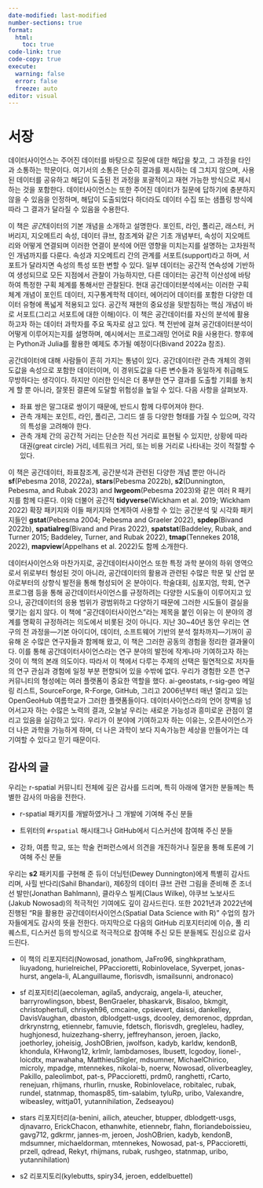 ```yaml
---
date-modified: last-modified
number-sections: true
format: 
  html:  
    toc: true
code-link: true
code-copy: true
execute: 
  warning: false
  error: false
  freeze: auto
editor: visual
---
```


# 서장 {.unnumbered}

데이터사이언스는 주어진 데이터를 바탕으로 질문에 대한 해답을 찾고, 그 과정을 타인과 소통하는 학문이다. 여기서의 소통은 단순히 결과를 제시하는 데 그치지 않으며, 사용된 데이터를 공유하고 해답이 도출된 전 과정을 포괄적이고 재현 가능한 방식으로 제시하는 것을 포함한다. 데이터사이언스는 또한 주어진 데이터가 질문에 답하기에 충분하지 않을 수 있음을 인정하며, 해답이 도출되었다 하더라도 데이터 수집 또는 샘플링 방식에 따라 그 결과가 달라질 수 있음을 수용한다.

이 책은 *공간*데이터의 기본 개념을 소개하고 설명한다. 포인트, 라인, 폴리곤, 래스터, 커버리지, 지오메트리 속성, 데이터 큐브, 참조계와 같은 기초 개념부터, 속성이 지오메트리와 어떻게 연결되며 이러한 연결이 분석에 어떤 영향을 미치는지를 설명하는 고차원적인 개념까지를 다룬다. 속성과 지오메트리 간의 관계를 서포트(support)라고 하며, 서포트가 달라지면 속성의 특성 또한 변할 수 있다. 일부 데이터는 공간적 연속성에 기반하여 생성되므로 모든 지점에서 관찰이 가능하지만, 다른 데이터는 공간적 이산성에 바탕하여 특정한 구획 체계를 통해서만 관찰된다. 현대 공간데이터분석에서는 이러한 구획 체계 개념이 포인트 데이터, 지구통계학적 데이터, 에어리어 데이터를 포함한 다양한 데이터 유형에 폭넓게 적용되고 있다. 공간적 재현의 중요성을 뒷받침하는 핵심 개념이 바로 서포트(그리고 서포트에 대한 이해)이다. 이 책은 공간데이터를 자신의 분석에 활용하고자 하는 데이터 과학자를 주요 독자로 삼고 있다. 책 전반에 걸쳐 공간데이터분석이 어떻게 이루어지는지를 설명하며, 예시에서는 프로그래밍 언어로 R을 사용한다. 향후에는 Python과 Julia를 활용한 예제도 추가될 예정이다(Bivand 2022a 참조).

공간데이터에 대해 사람들이 흔히 가지는 통념이 있다. 공간데이터란 관측 개체의 경위도값을 속성으로 포함한 데이터이며, 이 경위도값을 다른 변수들과 동일하게 취급해도 무방하다는 생각이다. 하지만 이러한 인식은 더 풍부한 연구 결과를 도출할 기회를 놓치게 할 뿐 아니라, 잘못된 결론에 도달할 위험성을 높일 수 있다. 다음 사항을 살펴보자.

-   좌표 쌍은 말그대로 쌍이기 때문에, 반드시 함께 다루어져야 한다.
-   관측 개체는 포인트, 라인, 폴리곤, 그리드 셀 등 다양한 형태를 가질 수 있으며, 각각의 특성을 고려해야 한다.
-   관측 개체 간의 공간적 거리는 단순한 직선 거리로 표현될 수 있지만, 상황에 따라 대권(great circle) 거리, 네트워크 거리, 또는 비용 거리로 나타내는 것이 적절할 수 있다.

이 책은 공간데이터, 좌표참조계, 공간분석과 관련된 다양한 개념 뿐만 아니라 **sf**(Pebesma 2018, 2022a), **stars**(Pebesma 2022b), **s2**(Dunnington, Pebesma, and Rubak 2023) and **lwgeom**(Pebesma 2023)와 같은 여러 R 패키지를 함께 다룬다. 이와 더불어 공간적 **tidyverse**(Wickham et al. 2019; Wickham 2022) 확장 패키지와 이들 패키지와 연계하여 사용할 수 있는 공간분석 및 시각화 패키지들인 **gstat**(Pebesma 2004; Pebesma and Graeler 2022), **spdep**(Bivand 2022b), **spatialreg**(Bivand and Piras 2022), **spatstat**(Baddeley, Rubak, and Turner 2015; Baddeley, Turner, and Rubak 2022), **tmap**(Tennekes 2018, 2022), **mapview**(Appelhans et al. 2022)도 함께 소개한다.

데이터사이언스와 마찬가지로, 공간데이터사이언스 또한 특정 과학 분야의 하위 영역으로서 위로부터 형성된 것이 아니라, 공간데이터의 활용과 관련된 수많은 학문 및 산업 분야로부터의 상향식 발전을 통해 형성되어 온 분야이다. 학술대회, 심포지엄, 학회, 연구 프로그램 등을 통해 공간데이터사이언스를 규정하려는 다양한 시도들이 이루어지고 있으나, 공간데이터의 응용 범위가 광범위하고 다양하기 때문에 그러한 시도들이 결실을 맺기는 쉽지 않다. 이 책에 "공간데이터사이언스"라는 제목을 붙인 이유는 이 분야의 경계를 명확히 규정하려는 의도에서 비롯된 것이 아니다. 지난 30\~40년 동안 우리는 연구의 전 과정을—기본 아이디어, 데이터, 소프트웨어 기반의 분석 절차까지—기꺼이 공유해 온 수많은 연구자들과 함께해 왔고, 이 책은 그러한 공동의 경험을 정리한 결과물이다. 이를 통해 공간데이터사이언스라는 연구 분야의 발전에 작게나마 기여하고자 하는 것이 이 책의 본래 의도이다. 따라서 이 책에서 다루는 주제의 선택은 필연적으로 저자들의 연구 관심과 경험에 일정 부분 편향되어 있을 수밖에 없다. 우리가 경험한 오픈 연구 커뮤니티의 형성에는 여러 플랫폼이 중요한 역할을 했다. ai-geostats, r-sig-geo 메일링 리스트, SourceForge, R-Forge, GitHub, 그리고 2006년부터 매년 열리고 있는 OpenGeoHub 여름학교가 그러한 플랫폼들이다. 데이터사이언스라의 언어 장벽을 넘어서고자 하는 수많은 노력의 결과, 오늘날 우리는 새로운 가능성과 흥미로운 관점이 열리고 있음을 실감하고 있다. 우리가 이 분야에 기여하고자 하는 이유는, 오픈사이언스가 더 나은 과학을 가능하게 하며, 더 나은 과학이 보다 지속가능한 세상을 만들어가는 데 기여할 수 있다고 믿기 때문이다.

## 감사의 글

우리는 r-spatial 커뮤니티 전체에 깊은 감사를 드리며, 특히 아래에 열거한 분들께는 특별한 감사의 마음을 전한다.

-   r-spatial 패키지를 개발하였거나 그 개발에 기여해 주신 분들

-   트위터의 `#rspatial` 해시태그나 GitHub에서 디스커션에 참여해 주신 분들

-   강좌, 여름 학교, 또는 학술 컨퍼런스에서 의견을 개진하거나 질문을 통해 토론에 기여해 주신 분들

우리는 **s2** 패키지를 구현해 준 듀이 더닝턴(Dewey Dunnington)에게 특별히 감사드리며, 사힐 반다리(Sahil Bhandari), 제6장의 데이터 큐브 관련 그림을 준비해 준 조너선 발만(Jonathan Bahlmann), 클라우스 빌케(Claus Wilke), 야쿠브 노보사드(Jakub Nowosad)의 적극적인 기여에도 깊이 감사드린다. 또한 2021년과 2022년에 진행된 “R을 활용한 공간데이터사이언스(Spatial Data Science with R)” 수업의 참가자들에게도 감사의 뜻을 전한다. 마지막으로 다음의 GitHub 리포지터리에 이슈, 풀 리퀘스트, 디스커션 등의 방식으로 적극적으로 참여해 주신 모든 분들께도 진심으로 감사드린다.

-   이 책의 리포지터리(Nowosad, jonathom, JaFro96, singhkpratham, liuyadong, hurielreichel, PPaccioretti, Robinlovelace, Syverpet, jonas-hurst, angela-li, ALanguillaume, florisvdh, ismailsunni, andronaco)

-   sf 리포지터리(aecoleman, agila5, andycraig, angela-li, ateucher, barryrowlingson, bbest, BenGraeler, bhaskarvk, Bisaloo, bkmgit, christophertull, chrisyeh96, cmcaine, cpsievert, daissi, dankelley, DavisVaughan, dbaston, dblodgett-usgs, dcooley, demorenoc, dpprdan, drkrynstrng, etiennebr, famuvie, fdetsch, florisvdh, gregleleu, hadley, hughjonesd, huizezhang-sherry, jeffreyhanson, jeroen, jlacko, joethorley, joheisig, JoshOBrien, jwolfson, kadyb, karldw, kendonB, khondula, KHwong12, krlmlr, lambdamoses, lbusett, lcgodoy, lionel-, loicdtx, marwahaha, MatthieuStigler, mdsumner, MichaelChirico, microly, mpadge, mtennekes, nikolai-b, noerw, Nowosad, oliverbeagley, Pakillo, paleolimbot, pat-s, PPaccioretti, prdm0, ranghetti, rCarto, renejuan, rhijmans, rhurlin, rnuske, Robinlovelace, robitalec, rubak, rundel, statnmap, thomasp85, tim-salabim, tyluRp, uribo, Valexandre, wibeasley, wittja01, yutannihilation, Zedseayou)

-   stars 리포지터리(a-benini, ailich, ateucher, btupper, dblodgett-usgs, djnavarro, ErickChacon, ethanwhite, etiennebr, flahn, floriandeboissieu, gavg712, gdkrmr, jannes-m, jeroen, JoshOBrien, kadyb, kendonB, mdsumner, michaeldorman, mtennekes, Nowosad, pat-s, PPaccioretti, przell, qdread, Rekyt, rhijmans, rubak, rushgeo, statnmap, uribo, yutannihilation)

-   s2 리포지토리(kylebutts, spiry34, jeroen, eddelbuettel)
